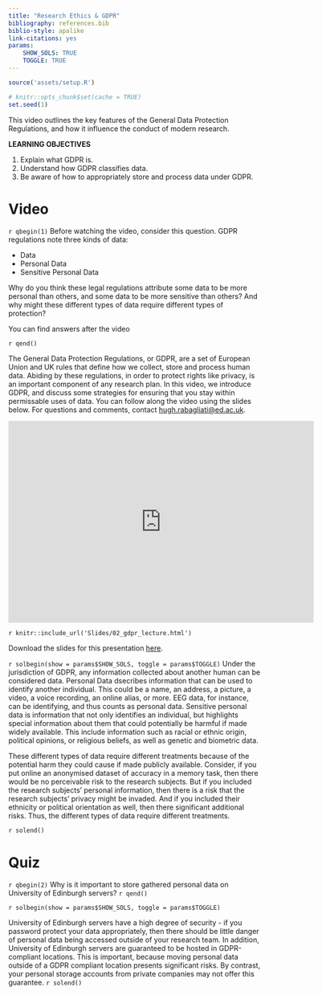 ```yaml
---
title: "Research Ethics & GDPR"
bibliography: references.bib
biblio-style: apalike
link-citations: yes
params: 
    SHOW_SOLS: TRUE
    TOGGLE: TRUE
---
```



```r
source('assets/setup.R')

# knitr::opts_chunk$set(cache = TRUE)
set.seed(1)
```

This video outlines the key features of the General Data Protection Regulations, and how it influence the conduct of modern research.

:::lo
**LEARNING OBJECTIVES**

1. Explain what GDPR is. 
1. Understand how GDPR classifies data. 
1. Be aware of how to appropriately store and process data under GDPR.
:::


# Video
`r qbegin(1)`
Before watching the video, consider this question. GDPR regulations note three kinds of data:  

- Data
- Personal Data
- Sensitive Personal Data

Why do you think these legal regulations attribute some data to be more personal than others, and some data to be more sensitive than others? And why might these different types of data require different types of protection?

You can find answers after the video

`r qend()`



The General Data Protection Regulations, or GDPR, are a set of European Union and UK rules that define how we collect, store and process human data. Abiding by these regulations, in order to protect rights like privacy, is an important component of any research plan. In this video, we introduce GDPR, and discuss some strategies for ensuring that you stay within permissable uses of data. You can follow along the video using the slides below. For questions and comments, contact [hugh.rabagliati@ed.ac.uk](hugh.rabagliati@ed.ac.uk).


<iframe id="kaltura_player" src="https://cdnapisec.kaltura.com/p/2010292/sp/201029200/embedIframeJs/uiconf_id/32599141/partner_id/2010292?iframeembed=true&playerId=kaltura_player&entry_id=1_u880ffib&flashvars[streamerType]=auto&amp;flashvars[localizationCode]=en&amp;flashvars[leadWithHTML5]=true&amp;flashvars[sideBarContainer.plugin]=true&amp;flashvars[sideBarContainer.position]=left&amp;flashvars[sideBarContainer.clickToClose]=true&amp;flashvars[chapters.plugin]=true&amp;flashvars[chapters.layout]=vertical&amp;flashvars[chapters.thumbnailRotator]=false&amp;flashvars[streamSelector.plugin]=true&amp;flashvars[EmbedPlayer.SpinnerTarget]=videoHolder&amp;flashvars[dualScreen.plugin]=true&amp;flashvars[Kaltura.addCrossoriginToIframe]=true&amp;&wid=1_95p2xq1l" width="608" height="402" allowfullscreen webkitallowfullscreen mozAllowFullScreen allow="autoplay *; fullscreen *; encrypted-media *" sandbox="allow-forms allow-same-origin allow-scripts allow-top-navigation allow-pointer-lock allow-popups allow-modals allow-orientation-lock allow-popups-to-escape-sandbox allow-presentation allow-top-navigation-by-user-activation" frameborder="0" title="Kaltura Player"></iframe>

`r knitr::include_url('Slides/02_gdpr_lecture.html')`

Download the slides for this presentation [here](Slides/02_gdpr_lecture.pdf).

`r solbegin(show = params$SHOW_SOLS, toggle = params$TOGGLE)`
Under the jurisdiction of GDPR, any information collected about another human can be considered data. Personal Data dsecribes information that can be used to identify another individual. This could be a name, an address, a picture, a video, a voice recording, an online alias, or more. EEG data, for instance, can be identifying, and thus counts as personal data. Sensitive personal data is information that not only identifies an individual, but highlights special information about them that could potentially be harmful if made widely available. This include information such as racial or ethnic origin, political opinions, or religious beliefs, as well as genetic and biometric data.

These different types of data require different treatments because of the potential harm they could cause if made publicly available. Consider, if you put online an anonymised dataset of accuracy in a memory task, then there would be no perceivable risk to the research subjects. But if you included the research subjects' personal information, then there is a risk that the research subjects' privacy might be invaded. And if you included their ethnicity or political orientation as well, then there significant additional risks. Thus, the different types of data require different treatments.

`r solend()`

# Quiz

`r qbegin(2)`
Why is it important to store gathered personal data on University of Edinburgh servers?
`r qend()`

`r solbegin(show = params$SHOW_SOLS, toggle = params$TOGGLE)`

University of Edinburgh servers have a high degree of security - if you password protect your data appropriately, then there should be little danger of personal data being accessed outside of your research team. In addition, University of Edinburgh servers are guaranteed to be hosted in GDPR-compliant locations. This is important, because moving personal data outside of a GDPR compliant location presents significant risks. By contrast, your personal storage accounts from private companies may not offer this guarantee. 
`r solend()`




<div class="tocify-extend-page" data-unique="tocify-extend-page" style="height: 0;"></div>
